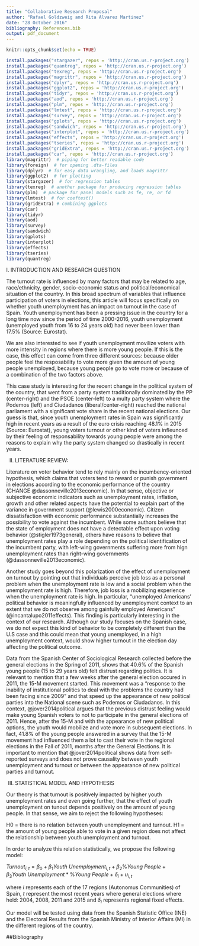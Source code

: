 ```yaml
---
title: "Collaborative Research Proposal"
author: "Rafael Goldzweig and Rita Alvarez Martinez"
date: "28 October 2016"
bibliography: References.bib
output: pdf_document
---
```


```r
knitr::opts_chunk$set(echo = TRUE)
```

```r
install.packages("stargazer", repos = 'http://cran.us.r-project.org')
install.packages("quantreg", repos = 'http://cran.us.r-project.org')
install.packages("texreg", repos = 'http://cran.us.r-project.org')
install.packages("magrittr", repos = 'http://cran.us.r-project.org')
install.packages("dplyr", repos = 'http://cran.us.r-project.org')
install.packages("ggplot2", repos = 'http://cran.us.r-project.org')
install.packages("tidyr", repos = 'http://cran.us.r-project.org')
install.packages("aod", repos = 'http://cran.us.r-project.org')
install.packages("plm", repos = 'http://cran.us.r-project.org')
install.packages("lmtest", repos = 'http://cran.us.r-project.org')
install.packages("survey", repos = 'http://cran.us.r-project.org')
install.packages("gplots", repos = 'http://cran.us.r-project.org')
install.packages("sandwich", repos = 'http://cran.us.r-project.org')
install.packages("interplot", repos = 'http://cran.us.r-project.org')
install.packages("effects", repos = 'http://cran.us.r-project.org')
install.packages("tseries", repos = 'http://cran.us.r-project.org') 
install.packages("gridExtra", repos = 'http://cran.us.r-project.org') 
install.packages("car", repos = 'http://cran.us.r-project.org') 
library(magrittr)  # piping for better readable code
library(foreign)  # for opening .dta-files
library(dplyr)  # for easy data wrangling, and loads magrittr
library(ggplot2)  # for plotting
library(stargazer)  # for regression tables
library(texreg)  # another package for producing regression tables
library(plm)  # package for panel models such as fe, re, or fd
library(lmtest)  # for coeftest()
library(gridExtra) # combining ggplots
library(car)
library(tidyr)
library(aod)
library(survey)
library(sandwich)
library(gplots)
library(interplot)
library(effects)
library(tseries) 
library(quantreg)
```

I. INTRODUCTION AND RESEARCH QUESTION

The turnout rate is influenced by many factors that may be related to age, race/ethnicity, gender, socio-economic status and political/economical situation of the country. In this broad spectrum of variables that influence participation of voters in elections, this article will focus specifically on whether youth unemployment has an impact on turnout in the case of Spain. Youth unemployment has been a pressing issue in the country for a long time now since the period of time 2000-2016, youth unemployment (unemployed youth from 16 to 24 years old) had never been lower than 17.5\% (Source: Eurostat).

We are also interested to see if youth unemployment movilize voters with more intensity in regions where there is more young people. If this is the case, this effect can come from three different sources: because older people feel the resposability to vote more given the amount of young people unemployed, because young people go to vote more or because of a combination of the two factors above.

This case study is interesting for the recent change in the political system of the country, that went from a party system traditionally dominated by the PP (center-right) and the PSOE (center-left) to a multy party system where the Podemos (left) and Ciudadanos (liberal/center-right) reached the national parliament with a significant vote share in the recent national elections. Our guess is that, since youth unemployment rates in Spain was significantly high in recent years as a result of the euro crisis reaching 48.1\%  in 2015 (Source: Eurostat), young voters turnout or other kind of voters infleunced by their feeling of responsability towards young people were among the reasons to explain why the party system changed so drastically in recent years.  

II. LITERATURE REVIEW:

Literature on voter behavior tend to rely mainly on the incumbency-oriented hypothesis, which claims that voters tend to reward or punish government in elections according to the economic performance of the country (CHANGE @dassonneville2013economic). In that sense, objective or subjective economic indicators such as unemployment rates, inflation, growth and other related aspects have the potential to explain part of the variance in government support (@lewis2000economic). Citizen dissatisfaction with economic performance substantially increases the possibility to vote against the incumbent. While some authors believe that the state of employment does not have a detectable effect upon voting behavior (@stigler1973general), others have reasons to believe that unemployment rates play a role depending on the political identification of the incumbent party, with left-wing governments suffering more from hign unemployment rates than right-wing governments (@dassonneville2013economic).

Another study goes beyond this polarization of the effect of unemployment on turnout by pointing out that individuals perceive job loss as a personal problem when the unemployment rate is low and a social problem when the unemployment rate is high. Therefore, job loss is a mobilizing experience when the unemployment rate is high. In particular, "unemployed Americans' political behavior is meaningfully influenced by unemployment context to an extent that we do not observe among gainfully employed Americans" (@incantalupo2011effects). This finding is particularly interesting in the context of our research. Although our study focuses on the Spanish case, we do not expect this kind of behavior to be completely different than the U.S case and this could mean that young unemployed, in a high unemployment context, would show higher turnout in the election day affecting the political outcome. 

Data from the Spanish Center of Sociological Research collected before the general elections in the Spring of 2011, shows that 40.6\% of the Spanish young people (15 to 29 years old) felt distrust regarding politics. It is relevant to mention that a few weeks after the general election occured in 2011, the 15-M movement started. This movement was  a "response to the inability of institutional politics to deal with the problems the country had been facing since 2009" and that speed up the appearance of new political parties into the National scene such as Podemos or Ciudadanos. In this context, @jover2014political argues that the previous distrust feeling would make young Spanish voters to not to participate in the general elections of 2011. Hence, after the 15-M and with the appearance of new political options, the youth would mobilize and vote more in subsequent elections. In fact, 41.8\% of the young people answered in a survey that the 15-M movement had influenced them a lot to cast their vote in the regional elections in the Fall of 2011, months after the General Elections. It is important to mention that @jover2014political shows data from self-reported surveys and does not prove causality between youth unemployment and turnout or between the appearance of new political parties and turnout.

III. STATISTICAL MODEL AND HYPOTHESIS

Our theory is that turnout is positively impacted by higher youth unemployment rates and even going further, that the effect of youth unemployment on tunout depends positively on the amount of young people. In that sense, we aim to reject the following hypotheses:

H0 = there is no relation between youth unemployment and turnout.
H1 = the amount of young people able to vote in a given region does not affect the relationship between youth unemployment and turnout.

In order to analyze this relation statistically, we propose the following model:

$Turnout_{i,t}=\beta_0+\beta_1 Youth\ Unemployment_{i,t}+\beta_2 \% Young\ People + \beta_3 Youth\ Unemployment*\% Young\ People + \delta_i + u_{i,t}$

where $i$ represents each of the 17 regions (Autonomus Communities) of Spain, $t$ represent the most recent years where general elections where held: 2004, 2008, 2011 and 2015 and $\delta_i$ represents regional fixed effects. 

Our model will be tested using data from the Spanish Statistic Office (INE) and the Electoral Results from the Spanish Ministry of Interior Affairs (MI) in the different regions of the country.

##Bibliography
